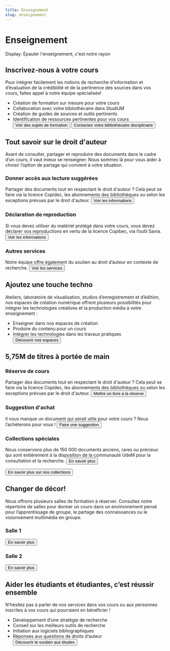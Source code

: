 ```yaml
---
title: Enseignement
slug: enseignement
---
```


# Enseignement
Display: Épauler l'enseignement, c'est notre rayon

## Inscrivez-nous à votre cours
Pour intégrer facilement les notions de recherche d’information et d’évaluation de la crédibilité et de la pertinence des sources dans vos cours, faites appel à notre équipe spécialisée! 
- Création de formation sur mesure pour votre cours
- Collaboration avec votre bibliothécaire dans StudiUM
- Création de guides de sources et outils pertinents
- Identification de ressources pertinentes pour vos cours
<button secondaire>Voir des sujets de formation</button>
<button primaire interne>Contactez votre bibliothécaire disciplinaire</button>

## Tout savoir sur le droit d'auteur
Avant de consulter, partager et reproduire des documents dans le cadre d’un cours, il vaut mieux se renseigner. Nous sommes là pour vous aider à choisir l’option de partage qui convient à votre situation. 

### Donner accès aux lecture suggérées
Partager des documents tout en respectant le droit d'auteur ? Cela peut se faire via la licence Copidec, les abonnements des bibliothèques ou selon les exceptions prévues par le droit d'auteur.
<button primaire externe>Voir les informations</button>

### Déclaration de reproduction
Si vous devez utiliser du matériel protégé dans votre cours, vous devez déclarer vos reproductions en vertu de la licence Copibec, via l’outil Savia.
<button primaire externe>Voir les informations</button>

### Autres services
Notre équipe offre également du soutien au droit d’auteur en contexte de recherche.
<button primaire interne>Voir les services</button>

## Ajoutez une touche techno
Ateliers, laboratoire de visualisation, studios d’enregistrement et d’édition, nos espaces de création numérique offrent plusieurs possibilités pour intégrer les technologies créatives et la production média à votre enseignement : 
- Enseigner dans nos espaces de création
- Produire du contenu pour un cours 
- Intégrer les technologies dans les travaux pratiques
<button primaire interne>Découvrir nos espaces</button>

## 5,75M de titres à portée de main

### Réserve de cours
Partager des documents tout en respectant le droit d'auteur ? Cela peut se faire via la licence Copidec, les abonnements des bibliothèques ou selon les exceptions prévues par le droit d'auteur.
<button primaire interne>Mettre un livre à la réserve</button>

### Suggestion d'achat
Il vous manque un document qui serait utile pour votre cours ? 
Nous l’achèterons pour vous !
<button primaire interne>Faire une suggestion</button>

### Collections spéciales
Nous conservons plus de 150 000 documents anciens, rares ou précieux qui sont entièrement à la disposition de la communauté UdeM pour la consultation et la recherche.
<button primaire externe>En savoir plus</button>

<button secondaire interne>En savoir plus sur nos collections</button>

## Changer de décor!

Nous offrons plusieurs salles de formation à réserver. Consultez notre répertoire de salles pour donner un cours dans un environnement pensé pour l’apprentissage de groupe, le partage des connaissances ou le visionnement multimédia en groupe.

### Salle 1
<button primaire interne>En savoir plus</button>

### Salle 2
<button primaire interne>En savoir plus</button>

## Aider les étudiants et étudiantes, c’est réussir ensemble
N’hésitez pas à parler de nos services dans vos cours ou aux personnes inscrites à vos cours qui pourraient en bénéficier ! 
- Développement d’une stratégie de recherche
- Conseil sur les meilleurs outils de recherche
- Initiation aux logiciels bibliographiques
- Réponses aux questions de droits d’auteur
<button primaire interne>Découvrir le soutien aux études</button>



